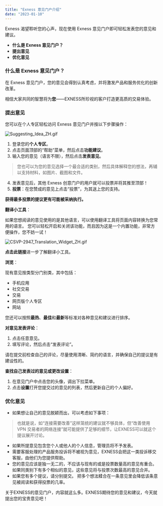 ```yaml
---
title: "Exness 意见门户介绍"
date: "2023-01-10"
---
```


<Ads></Ads> 

Exness 渴望聆听您的心声，现在使用 Exness 意见门户即可轻松发表您的意见和建议。

- **什么是 Exness 意见门户？**
- **提出意见**
- **优化意见**

### 什么是 Exness 意见门户？

在 Exness 意见门户，您的意见会得到认真考虑，并将激发产品和服务优化的创新改革。

相信大家共同的智慧将为**您**——EXNESS所珍视的客户打造更高质的交易体验。

### 提出意见

您可以在个人专区轻松访问 Exness 意见门户并按以下步骤操作：

![Suggesting_Idea_ZH.gif](https://testingcf.jsdelivr.net/gh/jarlin8/OSS@main/exhelp/Suggesting_Idea_ZH.gif)

1. 登录您的**个人专区**。
2. 点击页面顶部的“帮助”菜单，然后点击**功能建议**。
3. 输入您的意见（语言不限），然后点击**发表意见**。

> 您也可以为您的意见选择一个最合适的类别，然后具体解释您的想法，再辅以支持材料，如图片、截图和文件。

4. 发表意见后，其他 Exness 创意门户的用户就可以投票并将其推至顶部！
5. **投票**：在您赞成的意见上点击“投票”，为其送上您的支持。

**获得最多投票的提议更有可能被采纳执行。**

**翻译小工具**：

如果您想阅读的意见使用的是其他语言，可以使用翻译工具将页面内容转换为您常用的语言。 您可以轻松开启和关闭该功能，而且因为这是一个内置功能，非常方便操作，您不妨一试！

![CSVP-2947_Translation_Widget_ZH.gif](https://testingcf.jsdelivr.net/gh/jarlin8/OSS@main/exhelp/CSVP-2947_Translation_Widget_ZH.gif)

**点击此链接**进一步了解翻译小工具。

**浏览**：

现有意见按类型分门别类，其中包括：

- 手机应用
- 社交交易
- 交易
- 网页版个人专区
- 网站

您还可以按照**最热**、**最佳**和**最新**等标准对各种意见和建议进行排序。

**对意见发表评论**：

1. 点击任意意见。
2. 填写评论，然后点击“发表评论”。

请在提交前检查自己的评论，尽量使用清晰、简约的语言，并确保自己的提议是有建设性的。

**查找自己发表过的意见或更改设置**：

1. 在意见门户中点击您的头像，调出下拉菜单。
2. 点击**设置**打开您提交过的意见的列表，然后更新自己的个人偏好。

### 优化意见

- 如果想让自己的意见脱颖而出，可以考虑如下事项：

> 也就是说，如“连接需要改善”这样笼统的建议就不够具体，但“改善使用 VPN 交易者的网络连接”就可能提供了足够的细节，让EXNESS可以就这个提议展开讨论。

- 如果所提意见包含您个人或他人的个人信息，管理员将不予发表。
- 需要客服处理的产品服务投诉将不被视为意见，EXNESS会把这一类投诉移交客服，由他们为您提供帮助。
- 您的意见应该是独一无二的，不应该与现有的或是投票数量高的意见有重合。 如果同类别下有多个相似的意见，这些意见将与投票次数最高的意见合并。
- 如果您有多个提议，请分别提交。 把多个想法糅合在一条意见里会降低该条意见被阅读和获得投票的几率。

关于EXNESS的意见门户，内容就这么多。EXNESS期待您的意见和建议，今天就提出您的宝贵意见吧！
